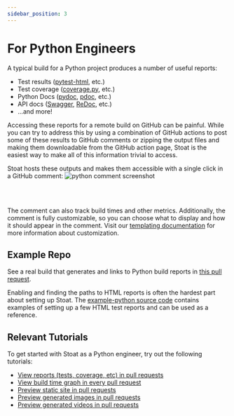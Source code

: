 ```yaml
---
sidebar_position: 3
---
```


# For Python Engineers

A typical build for a Python project produces a number of useful reports:
* Test results ([pytest-html](https://pypi.org/project/pytest-html/), etc.)
* Test coverage ([coverage.py](https://coverage.readthedocs.io/en/latest/), etc.)
* Python Docs ([pydoc](https://docs.python.org/3/library/pydoc.html), [pdoc](https://pdoc.dev/), etc.)
* API docs ([Swagger](https://swagger.io/), [ReDoc](https://redocly.com/), etc.)
* ...and more!

Accessing these reports for a remote build on GitHub can be painful.
While you can try to address this by using a combination of GitHub actions to post some of these results to GitHub comments or zipping the output files and making them downloadable from the GitHub action page,
Stoat is the easiest way to make all of this information trivial to access.

Stoat hosts these outputs and makes them accessible with a single click in a GitHub comment:
<img src="https://stoat-dev--static.stoat.page/screenshot-python.png" alt="python comment screenshot" width={600} />

<br /><br />

The comment can also track build times and other metrics. Additionally, the comment is fully customizable, so
you can choose what to display and how it should appear in the comment.
Visit our [templating documentation](../concepts/templating) for more information about customization.

## Example Repo

See a real build that generates and links to Python build reports in [this pull request](https://github.com/stoat-dev/example-python/pull/2).

Enabling and finding the paths to HTML reports is often the hardest part about setting up Stoat.
The [example-python source code](https://github.com/stoat-dev/example-python) contains examples of setting up a few
HTML test reports and can be used as a reference.

## Relevant Tutorials

To get started with Stoat as a Python engineer, try out the following tutorials:
* [View reports (tests, coverage, etc) in pull requests](../tutorials/view-reports)
* [View build time graph in every pull request](../tutorials/build-runtimes)
* [Preview static site in pull requests](../tutorials/preview-static-site)
* [Preview generated images in pull requests](../tutorials/preview-images)
* [Preview generated videos in pull requests](../tutorials/preview-videos)
